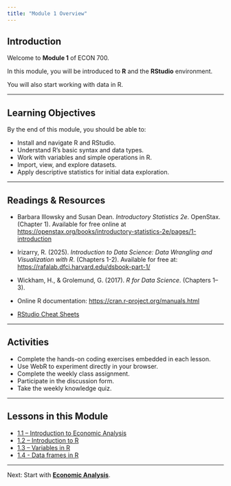 ```yaml
---
title: "Module 1 Overview"
---
```


## Introduction

Welcome to **Module 1** of ECON 700.

In this module, you will be introduced to **R** and the **RStudio** environment.

You will also start working with data in R.

------------------------------------------------------------------------

## Learning Objectives

By the end of this module, you should be able to:

-   Install and navigate R and RStudio.\
-   Understand R’s basic syntax and data types.\
-   Work with variables and simple operations in R.\
-   Import, view, and explore datasets.\
-   Apply descriptive statistics for initial data exploration.

------------------------------------------------------------------------

## Readings & Resources

-   Barbara Illowsky and Susan Dean. *Introductory Statistics 2e*. OpenStax. (Chapter 1). Available for free online at <https://openstax.org/books/introductory-statistics-2e/pages/1-introduction>

-   Irizarry, R. (2025). *Introduction to Data Science: Data Wrangling and Visualization with R*. (Chapters 1-2). Available for free at: <https://rafalab.dfci.harvard.edu/dsbook-part-1/>

-   Wickham, H., & Grolemund, G. (2017). *R for Data Science*. (Chapters 1–3).

-   Online R documentation: <https://cran.r-project.org/manuals.html>

-   [RStudio Cheat Sheets](https://posit.co/resources/cheatsheets/)

------------------------------------------------------------------------

## Activities

-   Complete the hands-on coding exercises embedded in each lesson.\
-   Use WebR to experiment directly in your browser.\
-   Complete the weekly class assignment.\
-   Participate in the discussion form.\
-   Take the weekly knowledge quiz.\

------------------------------------------------------------------------

## Lessons in this Module

-   [1.1 – Introduction to Economic Analysis](mod-1-1-intro-to-data.qmd)\
-   [1.2 – Introduction to R](mod-1-2-intro-to-r.qmd)\
-   [1.3 – Variables in R](mod-1-3-intro-to-r-variables.qmd)\
-   [1.4 - Data frames in R](mod-1-4-intro-to-r-dataframes.qmd)

------------------------------------------------------------------------

Next: Start with [**Economic Analysis**](mod-1-1-intro-to-data.qmd).
